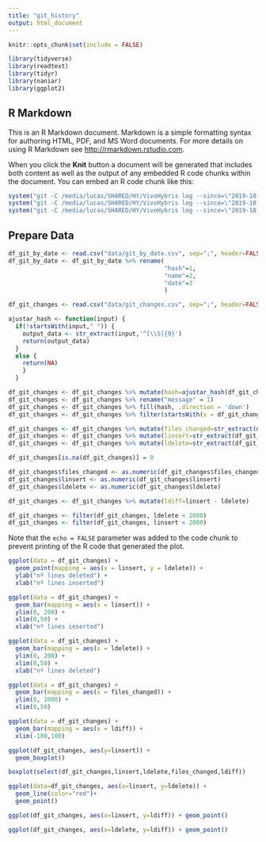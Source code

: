 ```yaml
---
title: "git_history"
output: html_document
---
```


```r
knitr::opts_chunk$set(include = FALSE)

library(tidyverse)
library(readtext)
library(tidyr)
library(naniar)
library(ggplot2)

```

## R Markdown

This is an R Markdown document. Markdown is a simple formatting syntax for authoring HTML, PDF, and MS Word documents. For more details on using R Markdown see <http://rmarkdown.rstudio.com>.

When you click the **Knit** button a document will be generated that includes both content as well as the output of any embedded R code chunks within the document. You can embed an R code chunk like this:

```r
system("git -C /media/lucas/SHARED/HY/VivoHybris log --since=\"2019-10-11\" --no-merges --oneline --shortstat > data/git_changes.csv")
system("git -C /media/lucas/SHARED/HY/VivoHybris log --since=\"2019-10-11\" --no-merges --date=local --pretty=format:\"%h; %an; %cd\" > data/git_by_date.csv")
system("git -C /media/lucas/SHARED/HY/VivoHybris log --since=\"2019-10-11\" --no-merges --oneline --numstat > data/git_stats.txt")

```

## Prepare Data

```r
df_git_by_date <- read.csv("data/git_by_date.csv", sep=";", header=FALSE)
df_git_by_date <- df_git_by_date %>% rename(
                                            "hash"=1,
                                            "name"=2,
                                            "date"=3
                                            )

df_git_changes <- read.csv("data/git_changes.csv", sep=";", header=FALSE)

ajustar_hash <- function(input) {
  if(!startsWith(input," ")) {
    output_data <- str_extract(input,'^[\\S]{9}')
    return(output_data)
  }
  else {
    return(NA)
    }   
  }

df_git_changes <- df_git_changes %>% mutate(hash=ajustar_hash(df_git_changes$V1))
df_git_changes <- df_git_changes %>% rename("message" = 1)
df_git_changes <- df_git_changes %>% fill(hash, .direction = 'down')
df_git_changes <- df_git_changes %>% filter(startsWith(x = df_git_changes$message,prefix = " "))

df_git_changes <- df_git_changes %>% mutate(files_changed=str_extract(df_git_changes$message, "\\d+(?= file?)"))
df_git_changes <- df_git_changes %>% mutate(linsert=str_extract(df_git_changes$message, "\\d+(?= insertion?)"))
df_git_changes <- df_git_changes %>% mutate(ldelete=str_extract(df_git_changes$message, "\\d+(?= deletion?)"))

df_git_changes[is.na(df_git_changes)] = 0

df_git_changes$files_changed <- as.numeric(df_git_changes$files_changed)
df_git_changes$linsert <- as.numeric(df_git_changes$linsert)
df_git_changes$ldelete <- as.numeric(df_git_changes$ldelete)

df_git_changes <- df_git_changes %>% mutate(ldiff=linsert - ldelete)

df_git_changes <- filter(df_git_changes, ldelete < 2000)
df_git_changes <- filter(df_git_changes, linsert < 2000)
```

Note that the `echo = FALSE` parameter was added to the code chunk to prevent printing of the R code that generated the plot.


```r
ggplot(data = df_git_changes) + 
  geom_point(mapping = aes(x = linsert, y = ldelete)) +
  ylab("nº lines deleted") +
  xlab("nº lines inserted")

ggplot(data = df_git_changes) + 
  geom_bar(mapping = aes(x = linsert)) +
  ylim(0, 200) +
  xlim(0,50) +
  xlab("nº lines inserted")

ggplot(data = df_git_changes) + 
  geom_bar(mapping = aes(x = ldelete)) +
  ylim(0, 200) +
  xlim(0,50) +
  xlab("nº lines deleted")

ggplot(data = df_git_changes) + 
  geom_bar(mapping = aes(x = files_changed)) +
  ylim(0, 1000) +
  xlim(0,50)

ggplot(data = df_git_changes) + 
  geom_bar(mapping = aes(x = ldiff)) +
  xlim(-100,100)

ggplot(df_git_changes, aes(y=linsert)) + 
  geom_boxplot()

boxplot(select(df_git_changes,linsert,ldelete,files_changed,ldiff))

ggplot(data=df_git_changes, aes(x=linsert, y=ldelete)) +
  geom_line(color="red")+
  geom_point()

ggplot(df_git_changes, aes(x=linsert, y=ldiff)) + geom_point()

ggplot(df_git_changes, aes(x=ldelete, y=ldiff)) + geom_point()
```


